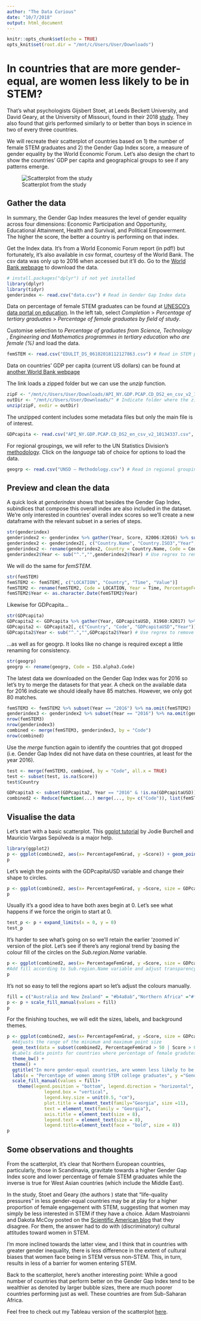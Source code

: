 ```yaml
---
author: "The Data Curious"
date: "10/7/2018"
output: html_document
---
```


```r
knitr::opts_chunk$set(echo = TRUE)
opts_knit$set(root.dir = "/mnt/c/Users/User/Downloads")
```
# In countries that are more gender-equal, are women less likely to be in STEM?

That's what psychologists Gijsbert Stoet, at Leeds Beckett University, and David Geary, at the University of Missouri, found in their 2018 [study](http://journals.sagepub.com/doi/abs/10.1177/0956797617741719?journalCode=pssa). They also found that girls performed similarly to or better than boys in science in two of every three countries.

We will recreate their scatterplot of countries based on 1) the number of female STEM graduates and 2) the Gender Gap Index score, a measure of gender equality by the World Economic Forum. Let's also design the chart to show the countries' GDP per capita and geographical groups to see if any patterns emerge.

![Scatterplot from the study](https://cdn.theatlantic.com/assets/media/img/posts/2018/02/Screen_Shot_2018_02_16_at_12.33.16_PM/d099fa13a.png)

## Gather the data

In summary, the Gender Gap Index measures the level of gender equality across four dimensions: Economic Participation and Opportunity, Educational Attainment, Health and Survival, and Political Empowerment. The higher the score, the better a country is performing on that index.

Get the Index data. It's from a World Economic Forum report (in pdf!) but fortunately, it's also available in csv format, courtesy of the World Bank. The csv data was only up to 2016 when accessed but it'll do. Go to the [World Bank webpage](https://tcdata360.worldbank.org/indicators/af52ebe9?country=BRA&indicator=27962&viz=line_chart&years=2006,2016#) to download the data.


```r
# install.packages("dplyr") if not yet installed
library(dplyr)
library(tidyr)
genderindex <- read.csv("data.csv") # Read in Gender Gap Index data
```

Data on percentage of female STEM graduates can be found at [UNESCO's data portal on education](http://data.uis.unesco.org/Index.aspx?DataSetCode=EDULIT_DS). In the left tab, select *Completion* > *Percentage of tertiary graduates* > *Percentage of female graduates by field of study*. 

Customise selection to *Percentage of graduates from Science, Technology , Engineering and Mathematics programmes in tertiary education who are female (%)* and load the data.

```r
femSTEM <- read.csv("EDULIT_DS_06102018112127863.csv") # Read in STEM percentage data. The file name will differ based on the date/time of loading.
```

Data on countries' GDP per capita (current US dollars) can be found at [another World Bank webpage](http://api.worldbank.org/v2/en/indicator/NY.GDP.PCAP.CD?downloadformat=csv)

The link loads a zipped folder but we can use the *unzip* function.

```r
zipF <- "/mnt/c/Users/User/Downloads/API_NY.GDP.PCAP.CD_DS2_en_csv_v2_10134337.zip" # saves the file path
outDir <- "/mnt/c/Users/User/Downloads/" # Indicate folder where the zip file should be unzipped to
unzip(zipF, exdir = outDir)
```

The unzipped content includes some metadata files but only the main file is of interest.

```r
GDPcapita <- read.csv("API_NY.GDP.PCAP.CD_DS2_en_csv_v2_10134337.csv", skip = 4) # Read in countries' GDP per capita data
```

For regional groupings, we will refer to the UN Statistics Division's [methodology](https://unstats.un.org/unsd/methodology/m49/overview/#). Click on the *language* tab of choice for options to load the data.

```r
geogrp <- read.csv("UNSD — Methodology.csv") # Read in regional groupings data
```

## Preview and clean the data

A quick look at *genderindex* shows that besides the Gender Gap Index, subindices that compose this overall index are also included in the dataset. We're only interested in countries' overall index scores so we'll create a new dataframe with the relevant subset in a series of steps.

```r
str(genderindex) 
genderindex2 <- genderindex %>% gather(Year, Score, X2006:X2016) %>% subset(Indicator == "Overall Global Gender Gap Index" & Subindicator.Type == "Index")  #Reshape the data from 'wide' to 'long' form and select rows that meet conditions
genderindex2 <- genderindex2[, c("Country.Name", "Country.ISO3","Year","Score")] #Keep only columns of interest
genderindex2 <- rename(genderindex2, Country = Country.Name, Code = Country.ISO3) # Rename  variables to keep things tidier
genderindex2$Year <- sub("^.","",genderindex2$Year) # Use regrex to remove the 'x' in front of the year
```
We will do the same for *femSTEM*.

```r
str(femSTEM)
femSTEM2 <- femSTEM[, c("LOCATION", "Country", "Time", "Value")]
femSTEM2 <- rename(femSTEM2, Code = LOCATION, Year = Time, PercentageFemGrad = Value)
femSTEM2$Year <- as.character.Date(femSTEM2$Year)
```

Likewise for GDPcapita... 

```r
str(GDPcapita)
GDPcapita2 <- GDPcapita %>% gather(Year, GDPcapitaUSD, X1960:X2017) %>%  rename(Country = Country.Name, Code = Country.Code)
GDPcapita2 <- GDPcapita2[, c("Country", "Code", "GDPcapitaUSD","Year")]
GDPcapita2$Year <- sub("^.","",GDPcapita2$Year) # Use regrex to remove the 'x' in front of the year
```
...as well as for geogrp. It looks like no change is required except a little renaming for consistency.

```r
str(geogrp)
geogrp <- rename(geogrp, Code = ISO.alpha3.Code)
```
The latest data we downloaded on the Gender Gap Index was for 2016 so let's try to merge the datasets for that year. A check on the available data for 2016 indicate we should ideally have 85 matches. However, we only got 80 matches.

```r
femSTEM3 <- femSTEM2 %>% subset(Year == "2016") %>% na.omit(femSTEM2)
genderindex3 <- genderindex2 %>% subset(Year == "2016") %>% na.omit(genderindex2)
nrow(femSTEM3)
nrow(genderindex3)
combined <- merge(femSTEM3, genderindex3, by = "Code")
nrow(combined)
```

Use the *merge* function again to identify the countries that got dropped (i.e. Gender Gap Index did not have data on these countries, at least for the year 2016).

```r
test <- merge(femSTEM3, combined, by = "Code", all.x = TRUE)
test <- subset(test, is.na(Score))
test$Country
```
```r
GDPcapita3 <- subset(GDPcapita2, Year == "2016" & !is.na(GDPcapitaUSD))
combined2 <- Reduce(function(...) merge(..., by= c("Code")), list(femSTEM3, genderindex3,GDPcapita3,geogrp)) #Use Reduce function to merge more than 2 dataframes simultaneously
```

## Visualise the data

Let's start with a basic scatterplot. This [ggplot tutorial](http://t-redactyl.io/blog/2016/02/creating-plots-in-r-using-ggplot2-part-6-weighted-scatterplots.html) by Jodie Burchell and Mauricio Vargas Sepúlveda is a major help.

```r
library(ggplot2)
p <- ggplot(combined2, aes(x= PercentageFemGrad, y =Score)) + geom_point()
p
```
Let's weigh the points with the GDPcapitaUSD variable and change their shape to circles.

```r
p <- ggplot(combined2, aes(x= PercentageFemGrad, y =Score, size = GDPcapitaUSD)) + geom_point(shape = 21)
p
```

Usually it's a good idea to have both axes begin at 0. Let's see what happens if we force the origin to start at 0.

```r
test_p <- p + expand_limits(x = 0, y = 0)
test_p
```

It's harder to see what's going on so we'll retain the earlier 'zoomed in' version of the plot. Let's see if there's any regional trend by basing the colour fill of the circles on the *Sub.region.Name* variable.

```r
p <- ggplot(combined2, aes(x= PercentageFemGrad, y =Score, size = GDPcapitaUSD, fill = Sub.region.Name)) + geom_point(shape = 21, alpha = 0.5)
#Add fill according to Sub.region.Name variable and adjust transparency of circles' fill 
p
```

It's not so easy to tell the regions apart so let's adjust the colours manually.

```r

fill = c("Australia and New Zealand" = "#b4a8ab","Northern Africa" ="#f4d16a","Sub-Saharan Africa" = "#fb7810", "Latin America and the Caribbean" = "#0ca82e","Northern America" = "#b1e632" ,"Eastern Europe" = "#7aa0d3","Southern Europe" ="#72c8b8","Northern Europe" = "#35618f", "Western Europe" ="#35c8ef", "Central Asia" = "#8a1c12", "Eastern Asia" ="#8f68ff", "South-eastern Asia" = "#fd95e8", "Southern Asia" = "#e38473", "Western Asia" ="#eb1241")
p <- p + scale_fill_manual(values = fill)
p
```

For the finishing touches, we will edit the sizes, labels, and background themes.


```r
p <- ggplot(combined2, aes(x= PercentageFemGrad, y =Score, size = GDPcapitaUSD, fill = Sub.region.Name)) + geom_point(shape = 21, alpha = 0.5) + scale_size_continuous(range = c(1, 10)) +
  #Adjusts the range of the minimum and maximum point size 
  geom_text(data = subset(combined2, PercentageFemGrad > 50 | Score > 0.8 ), aes(label = Country.x), family = "Georgia", size = 2 , nudge_x = 0.01, nudge_y = -0.015) +
  #Labels data points for countries where percentage of female gradutes in STEM is more than 50% or score in Gender Gap index is greater than 0.8. Adjusts positions of labels.
  theme_bw() +
  theme() +
  ggtitle("In more gender-equal countries, are women less likely to be in STEM?")+
  labs(x = "Percentage of women among STEM college graduates", y ="Gender Gap Index score", size = "GDP per capita (current US$)", fill = "Sub-regions")+
  scale_fill_manual(values = fill)+
    theme(legend.position = "bottom", legend.direction = "horizontal",
              legend.box = "vertical",
              legend.key.size = unit(0.5, "cm"),
              plot.title = element_text(family="Georgia", size =11),
              text = element_text(family = "Georgia"),
              axis.title = element_text(size = 8),
              legend.text = element_text(size = 8),
              legend.title=element_text(face = "bold", size = 8))
p

```


## Some observations and thoughts

From the scatterplot, it's clear that Northern European countries, particularly, those in Scandinavia, gravitate towards a higher Gender Gap Index score and lower percentage of female STEM graduates while the inverse is true for West Asian countries (which include the Middle East).

In the study, Stoet and Geary (the authors ) state that "life-quality pressures" in less gender-equal countries may be at play for a higher proportion of female engagement with STEM, suggesting that women may simply be less interested in STEM if they have a choice. Adam Mastroianni and Dakota McCoy posted on the [Scientific American blog](https://blogs.scientificamerican.com/voices/countries-with-less-gender-equity-have-more-women-in-stem-huh/) that they disagree. For them, the answer had to do with (discriminatory) cultural attitudes toward women in STEM. 

I'm more inclined towards the latter view, and I think that in countries with greater gender inequality, there is less difference in the extent of cultural biases that women face being in STEM versus non-STEM. This, in turn, results in less of a barrier for women entering STEM.

Back to the scatterplot, here's another interesting point: While a good number of countries that perform better on the Gender Gap Index tend to be wealthier as denoted by larger bubble sizes, there are much poorer countries performing just as well. These countries are from Sub-Saharan Africa.

Feel free to check out my Tableau version of the scatterplot [here](https://public.tableau.com/profile/alexandra2756#!/vizhome/Gender_gap_in_STEM/Dashboard1).